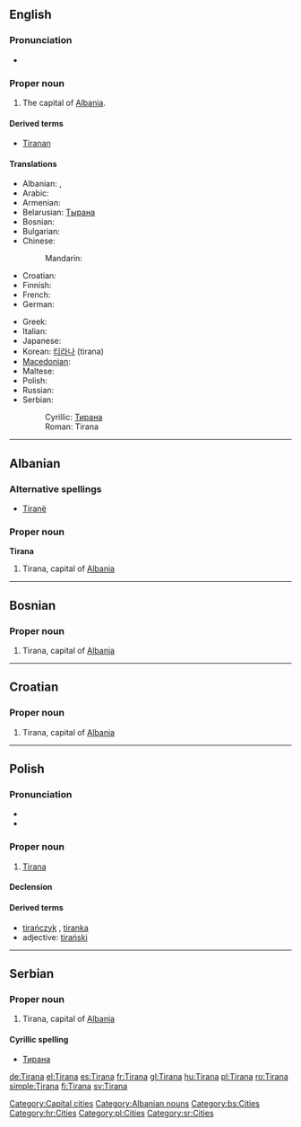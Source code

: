 {{wikipedia}}
==English==

===Pronunciation===
* {{rhymes|ɑːnə}}

===Proper noun===
{{infl|en|proper noun}}

# The capital of [[Albania]].

====Derived terms====
* [[Tiranan]]

====Translations====
{{trans-top|capital of Albania}}
* Albanian: {{t-|sq|Tirana|xs=Albanian}} {{definite}}, {{t-|sq|Tiranë|xs=Albanian}} {{indefinite}}
* Arabic: {{t|ar|تيرانا|f|tr=tiraanaa|sc=Arab}}
* Armenian: {{t-|hy|Տիրանա|tr=Tirana|sc=Armn|xs=Armenian}}
* Belarusian: [[Тырана]]
* Bosnian: {{t-|bs|Tirana|f}}
* Bulgarian: {{t-|bg|Тирана|sc=Cyrl}}
* Chinese:
*: Mandarin: {{t|zh|地拉那|tr=Dìlānà|sc=Hani}}
* Croatian: {{t-|hr|Tirana|f}}
* Finnish: {{t+|fi|Tirana}}
* French: {{t+|fr|Tirana|m}}
* German: {{t|de|Tirana|n}}
{{trans-mid}}
* Greek: {{t+|el|Τίρανα|sc=Grek}}
* Italian: {{t-|it|Tirana}}
* Japanese: {{t-|ja|ティラナ|tr=Tirana|sc=Jpan}}
* Korean: [[티라나]] (tirana)
* [[Macedonian]]: {{t-|mk|Тирана|f|tr=Tirána|sc=Cyrl|xs=Macedonian}}
* Maltese: {{t-|mt|Tirana|xs=Maltese}}
* Polish: {{t|pl|Tirana}} {{f}}
* Russian: {{t|ru|Тирана|f|tr=Tirána|sc=Cyrl}}
* Serbian:
*: Cyrillic: [[Тирана]] {{f}}
*: Roman: Tirana {{f}}
{{trans-bottom}}

[[Category:Capital cities]]

----

==Albanian==

===Alternative spellings===
* [[Tiranë]]

===Proper noun===
'''Tirana'''

# Tirana, capital of [[Albania]]

[[Category:Albanian nouns]]

----

==Bosnian==

===Proper noun===
{{infl|bs|proper noun|g=f}}

# Tirana, capital of [[Albania]]

[[Category:bs:Cities]]

----

==Croatian==

===Proper noun===
{{infl|hr|proper noun|g=f}}

# Tirana, capital of [[Albania]]

[[Category:hr:Cities]]

----

==Polish==

===Pronunciation===
* {{IPA|/t̪iˈran̪a/|lang=pl}}
* {{audio|Pl-Tirana.ogg|audio}}

===Proper noun===
{{infl|pl|proper noun|g=f}}

# [[#English|Tirana]]

====Declension====
{{pl-decl-noun-sing
|Tirana
|Tirany
|Tiranie
|Tiranę
|Tiraną
|Tiranie
|Tirano
}}

====Derived terms====
* [[tirańczyk]] {{m}}, [[tiranka]] {{f}}
* adjective: [[tirański]]

[[Category:pl:Cities]]

----

==Serbian==

===Proper noun===
{{infl|sv|proper noun|g=f}}

# Tirana, capital of [[Albania]]

====Cyrillic spelling====
* [[Тирана#Serbian|Тирана]]

[[Category:sr:Cities]]

[[de:Tirana]]
[[el:Tirana]]
[[es:Tirana]]
[[fr:Tirana]]
[[gl:Tirana]]
[[hu:Tirana]]
[[pl:Tirana]]
[[ro:Tirana]]
[[simple:Tirana]]
[[fi:Tirana]]
[[sv:Tirana]]